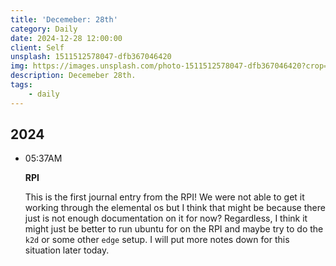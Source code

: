 ```yaml
---
title: 'Decemeber: 28th'
category: Daily
date: 2024-12-28 12:00:00
client: Self
unsplash: 1511512578047-dfb367046420
img: https://images.unsplash.com/photo-1511512578047-dfb367046420?crop=entropy&cs=srgb&fm=jpg&ixid=MnwzNjM5Nzd8MHwxfHJhbmRvbXx8fHx8fHx8fDE2ODE3NDg2ODY&ixlib=rb-4.0.3&q=85
description: Decemeber 28th.
tags:
    - daily
---
```



## 2024

-   05:37AM

    **RPI**

    This is the first journal entry from the RPI!
    We were not able to get it working through the elemental os but I think that might be because there just is not enough documentation on it for now?
    Regardless, I think it might just be better to run ubuntu for on the RPI and maybe try to do the `k2d` or some other `edge` setup.
    I will put more notes down for this situation later today.